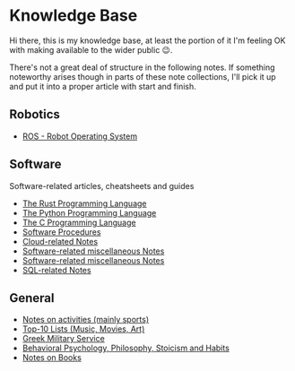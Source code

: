 = Knowledge Base =

Hi there, this is my knowledge base, at least the portion of it I'm feeling OK
with making available to the wider public 😉.

There's not a great deal of structure in the following notes. If something
noteworthy arises though in parts of these note collections, I'll pick it up and
put it into a proper article with start and finish.

== Robotics ==

* [[software/ros/index.wiki|ROS - Robot Operating System]]

== Software ==

Software-related articles, cheatsheets and guides

* [[software/rust/index.wiki|The Rust Programming Language]]
* [[software/python/index.wiki|The Python Programming Language]]
* [[software/c-programming/index.wiki|The C Programming Language]]
* [[software-procedures/index.wiki|Software Procedures]]
* [[software/cloud/index.wiki|Cloud-related Notes]]
* [[software/misc/index.wiki|Software-related miscellaneous Notes]]
* [[software/misc/index.wiki|Software-related miscellaneous Notes]]
* [[software/sql/index.wiki|SQL-related Notes]]

== General ==

* [[activities/index.wiki|Notes on activities (mainly sports)]]
* [[top10/index.wiki|Top-10 Lists (Music, Movies, Art)]]
* [[military-service/index.wiki|Greek Military Service]]
* [[philosophy/index.wiki|Behavioral Psychology, Philosophy, Stoicism and Habits]]
* [[books/index.wiki|Notes on Books]]

